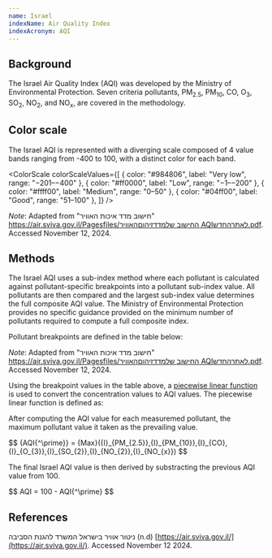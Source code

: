 ```yaml
---
name: Israel
indexName: Air Quality Index
indexAcronym: AQI
---
```



## Background

The Israel Air Quality Index (AQI) was developed by the Ministry of Environmental Protection. Seven criteria pollutants, PM<sub>2.5</sub>, PM<sub>10</sub>, CO, O<sub>3</sub>, SO<sub>2</sub>, NO<sub>2</sub>, and NO<sub>x</sub>, are covered in the methodology.

## Color scale

The Israel AQI is represented with a diverging scale composed of 4 value bands ranging from -400 to 100, with a distinct color for each band.

<ColorScale
  colorScaleValues={[
    { color: "#984806", label: "Very low", range: "−201–−400" },
    { color: "#ff0000", label: "Low", range: "−1–−200" },
    { color: "#ffff00", label: "Medium", range: "0–50" },
    { color: "#04ff00", label: "Good", range: "51–100" },
  ]}
/>

_Note_: Adapted from "חישוב מדד איכות האוויר" [https://air.sviva.gov.il/Pagesfiles/החישוב שלמדדזיהוםהאוויר AQIלאתרהחדש.pdf](https://air.sviva.gov.il/Pagesfiles/%D7%94%D7%97%D7%99%D7%A9%D7%95%D7%91%20%D7%A9%D7%9C%20%D7%9E%D7%93%D7%93%20%D7%96%D7%99%D7%94%D7%95%D7%9D%20%D7%94%D7%90%D7%95%D7%95%D7%99%D7%A8%20AQI%20%D7%9C%D7%90%D7%AA%D7%A8%20%D7%94%D7%97%D7%93%D7%A9.pdf). Accessed November 12, 2024.

## Methods

The Israel AQI uses a sub-index method where each pollutant is calculated against pollutant-specific breakpoints into a pollutant sub-index value. All pollutants are then compared and the largest sub-index value determines the full composite AQI value. The Ministry of Environmental Protection provides no specific guidance provided on the minimum number of pollutants required to compute a full composite index.

Pollutant breakpoints are defined in the table below:

<BreakpointsTable index="israel" rangeValue={true} labelValue={false} />

_Note_: Adapted from "חישוב מדד איכות האוויר" [https://air.sviva.gov.il/Pagesfiles/החישוב שלמדדזיהוםהאוויר AQIלאתרהחדש.pdf](https://air.sviva.gov.il/Pagesfiles/%D7%94%D7%97%D7%99%D7%A9%D7%95%D7%91%20%D7%A9%D7%9C%20%D7%9E%D7%93%D7%93%20%D7%96%D7%99%D7%94%D7%95%D7%9D%20%D7%94%D7%90%D7%95%D7%95%D7%99%D7%A8%20AQI%20%D7%9C%D7%90%D7%AA%D7%A8%20%D7%94%D7%97%D7%93%D7%A9.pdf). Accessed November 12, 2024.

Using the breakpoint values in the table above, a [piecewise linear function](/methods#piecewise-linear-function) is used to convert the concentration values to AQI values. The piecewise linear function is defined as:

<div class="latex-container">
  <PiecewiseLatexDoc label="AQI" />
</div>

After computing the AQI value for each measuremed pollutant, the maximum pollutant value it taken as the prevailing value.

<div class="latex-container">
$$
{AQI{^\prime}} = {Max}({I}_{PM_{2.5}},{I}_{PM_{10}},{I}_{CO},{I}_{O_{3}},{I}_{SO_{2}},{I}_{NO_{2}},{I}_{NO_{x}})
$$
</div>

The final Israel AQI value is then derived by substracting the previous AQI value from 100.

<div class="latex-container">
$$
AQI = 100 - AQI{^\prime}
$$
</div>

## References

ניטור אוויר בישראל המשרד להגנת הסביבה (n.d) [https://air.sviva.gov.il/](https://air.sviva.gov.il/). Accessed November 12 2024.

